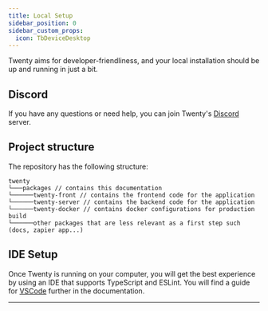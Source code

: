 ```yaml
---
title: Local Setup
sidebar_position: 0
sidebar_custom_props:
  icon: TbDeviceDesktop
---
```




Twenty aims for developer-friendliness, and your local installation should be up and running in just a bit.

<DocCardList/>

## Discord

If you have any questions or need help, you can join Twenty's [Discord](https://discord.gg/cx5n4Jzs57) server.


## Project structure

The repository has the following structure:
```
twenty
└───packages // contains this documentation
└──────twenty-front // contains the frontend code for the application
└──────twenty-server // contains the backend code for the application
└──────twenty-docker // contains docker configurations for production build
└──────other packages that are less relevant as a first step such (docs, zapier app...)
```

## IDE Setup

Once Twenty is running on your computer, you will get the best experience by using an IDE that supports TypeScript and ESLint.
You will find a guide for [VSCode](/start/local-setup/ide-setup) further in the documentation.
___

